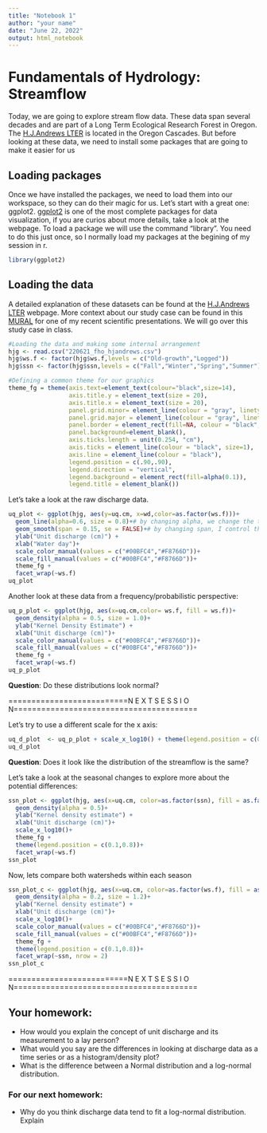 ```yaml
---
title: "Notebook 1"
author: "your name"
date: "June 22, 2022"
output: html_notebook
---
```


# Fundamentals of Hydrology: Streamflow

Today, we are going to explore stream flow data. These data span several decades and are part of a Long Term Ecological Research Forest in Oregon. The [H.J.Andrews LTER](https://andrewsforest.oregonstate.edu/) is located in the Oregon Cascades. But before looking at these data, we need to install some packages that are going to make it easier for us


## Loading packages

Once we have installed the packages, we need to load them into our workspace, so they can do their magic for us. Let's start with a great one: ggplot2. [ggplot2](https://ggplot2.tidyverse.org/) is one of the most complete packages for data visualization, if you are curios about more details, take a look at the webpage. To load a package we will use the command "library". You need to do this just once, so I normally load my packages at the begining of my session in r.

```r
library(ggplot2)
```

## Loading the data

A detailed explanation of these datasets can be found at the [H.J.Andrews LTER](https://andrewsforest.oregonstate.edu/) webpage. More context about our study case can be found in this [MURAL](https://app.mural.co/t/oregonstate7865/m/oregonstate7865/1656115879758/38f3b23d60a92c45a68ecd8ac9b59572fd9dbc6e?sender=uaa06939fbabfc43444e21792) for one of my recent scientific presentations. We will go over this study case in class.

```r
#Loading the data and making some internal arrangement
hjg <- read.csv("220621_fho_hjandrews.csv")
hjg$ws.f <- factor(hjg$ws.f,levels = c("Old-growth","Logged"))
hjg$ssn <- factor(hjg$ssn,levels = c("Fall","Winter","Spring","Summer"))

#Defining a common theme for our graphics
theme_fg = theme(axis.text=element_text(colour="black",size=14),
                 axis.title.y = element_text(size = 20),
                 axis.title.x = element_text(size = 20),
                 panel.grid.minor= element_line(colour = "gray", linetype = "dotted"), 
                 panel.grid.major = element_line(colour = "gray", linetype = "dashed"),
                 panel.border = element_rect(fill=NA, colour = "black", size=1),
                 panel.background=element_blank(),
                 axis.ticks.length = unit(0.254, "cm"),
                 axis.ticks = element_line(colour = "black", size=1), 
                 axis.line = element_line(colour = "black"),
                 legend.position = c(.90,.90),
                 legend.direction = "vertical",
                 legend.background = element_rect(fill=alpha(0.1)),
                 legend.title = element_blank())
```



Let's take a look at the raw discharge data.

```r
uq_plot <- ggplot(hjg, aes(y=uq.cm, x=wd,color=as.factor(ws.f)))+
  geom_line(alpha=0.6, size = 0.8)+# by changing alpha, we change the transparency
  geom_smooth(span = 0.15, se = FALSE)+# by changing span, I control the wiggles in the trend
  ylab("Unit discharge (cm)") +
  xlab("Water day")+
  scale_color_manual(values = c("#00BFC4","#F8766D"))+
  scale_fill_manual(values = c("#00BFC4","#F8766D"))+
  theme_fg +
  facet_wrap(~ws.f)
uq_plot
```


Another look at these data from a frequency/probabilistic perspective:

```r
uq_p_plot <- ggplot(hjg, aes(x=uq.cm,color= ws.f, fill = ws.f))+
  geom_density(alpha = 0.5, size = 1.0)+
  ylab("Kernel Density Estimate") +
  xlab("Unit discharge (cm)")+
  scale_color_manual(values = c("#00BFC4","#F8766D"))+
  scale_fill_manual(values = c("#00BFC4","#F8766D"))+
  theme_fg +
  facet_wrap(~ws.f)
uq_p_plot
```

**Question**: Do these distributions look normal?

==========================N E X T  S E S S I O N========================================

Let's try to use a different scale for the x axis:


```r
uq_d_plot  <- uq_p_plot + scale_x_log10() + theme(legend.position = c(0.1,0.8))
uq_d_plot
```

**Question**: Does it look like the distribution of the streamflow is the same?

Let's take a look at the seasonal changes to explore more about the potential differences:

```r
ssn_plot <- ggplot(hjg, aes(x=uq.cm, color=as.factor(ssn), fill = as.factor (ssn)))+
  geom_density(alpha = 0.5)+
  ylab("Kernel density estimate") +
  xlab("Unit discharge (cm)")+
  scale_x_log10()+
  theme_fg +
  theme(legend.position = c(0.1,0.8))+
  facet_wrap(~ws.f)
ssn_plot
```

Now, lets compare both watersheds within each season

```r
ssn_plot_c <- ggplot(hjg, aes(x=uq.cm, color=as.factor(ws.f), fill = as.factor (ws.f)))+
  geom_density(alpha = 0.2, size = 1.2)+
  ylab("Kernel density estimate") +
  xlab("Unit discharge (cm)")+
  scale_x_log10()+
  scale_color_manual(values = c("#00BFC4","#F8766D"))+
  scale_fill_manual(values = c("#00BFC4","#F8766D"))+
  theme_fg +
  theme(legend.position = c(0.1,0.8))+
  facet_wrap(~ssn, nrow = 2)
ssn_plot_c
```
==========================N E X T  S E S S I O N========================================


## Your homework:

-   How would you explain the concept of unit discharge and its measurement to a lay person?
-   What would you say are the differences in looking at discharge data as a time series or as a histogram/density plot?
-   What is the difference between a Normal distribution and a log-normal distribution.

### For our next homework:
-   Why do you think discharge data tend to fit a log-normal distribution. Explain
